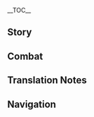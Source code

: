 {{CharacterTabs}}
{{LanguageTabs}}
{{Stub|1={{Meta/VO|tl=1}}}}
__TOC__
==Story==
{{VO/Story
|character           = {{ROOTPAGENAME}}
|language            = ja
|name                = 九条裟羅

|vo_01_01_title      = 初めまして…
|vo_01_01_subtitle   = Hello
|vo_01_01_file       = VO_{language}{character} Hello.ogg
|vo_01_01_tx         = 私の名は九条裟羅、別に覚えてもらわなくても構わない。私が稲妻を永遠に守護し、鳴神の意志を遂行する者だということだけを知っていればな。神であろうと鬼であろうと、敵であれば排除するのみ！ふぅ…そう緊張するな。お前と共に戦うことを約束したからには、きちんと責務を果たすつもりだ。大義以外のことはさほど気にしない。
|vo_01_01_rm         = Watashi no na wa Kujou Sara, betsu ni oboete morawanakute mo kamawanai. Watashi ga Inazuma wo eien ni shugo shi, Narukami no ishi wo suikou suru mono da to iu koto dake wo shitte ireba na. Kami de arou to oni de arou to, teki de areba haijo suru nomi! Fuu... Sou kinchou suru na. Omae to tomo ni tatakau koto wo yakusoku shita kara ni wa, kichinto sekimu wo hatasu tsumori da. Daigi igai no koto wa sahodo ki ni shinai.
|vo_01_01_tl         = My name is Kujou Sara, I don't care if you remember it. Just know that I am the one who will eternally protect Inazuma, and carry out the will of the {{tt|thundering god|lit. Narukami}}. Be it a god or an oni, the only way to deal with the enemy is by eradication! Hm... don't be so nervous. Since I promised to fight alongside you, I intend to fulfill by duty. I don't care much for matters outside my cause.

|vo_02_01_title      = 世間話・正鵠
|vo_02_01_subtitle   = Chat: Target
|vo_02_01_file       = VO_{language}{character} Chat - Target.ogg
|vo_02_01_tx         = 心、弓、矢の三位一体を維持してこそ、正鵠を射ることができる。
|vo_02_01_rm         = Kokoro, yumi, ya no sanmi ittai wo iji shite koso, seikoku wo iru koto ga dekiru.
|vo_02_01_tl         = Only by keeping the trinity between heart, bow, and arrow, can one strike true.
|vo_02_02_title      = 世間話・永遠
|vo_02_02_subtitle   = Chat: Eternity
|vo_02_02_file       = VO_{language}{character} Chat - Eternity.ogg
|vo_02_02_tx         = 将軍様の「永遠」を実現する、それが私の「願い」だ。
|vo_02_02_rm         = Shougun-sama no "eien" wo jitsugen suru, sore ga watashi no "negai" da.
|vo_02_02_tl         = To realize the Shogun's "eternity", that is my "wish".
|vo_02_03_title      = 世間話・使命
|vo_02_03_subtitle   = Chat: Duty
|vo_02_03_file       = VO_{language}{character} Chat - Duty.ogg
|vo_02_03_tx         = 天狗の責務は山林を保護すること、九条家の使命は稲妻を守護すること。両者に違いはない。
|vo_02_03_rm         = Tengu no sekimu wa sanrin wo hogo suru to, Kujou-ke no shimei wa Inazuma wo shugo suru koto. Ryousha ni chigai wa nai.
|vo_02_03_tl         = The duty of a tengu is to conserve the mountains and the forests, the mission of the Kujou Clan is to protect Inazuma. There is no difference between the two.

|vo_03_01_title      = 雨の日…
|vo_03_01_subtitle   = When It Rains
|vo_03_01_file       = VO_{language}{character} When It Rains.ogg
|vo_03_01_tx         = 雨の音は足音をかき消してしまう。注意を払っておけ。
|vo_03_01_rm         = Ame no oto wa ashioto wo kakikeshite shimau. Chuui wo haratte oke.
|vo_03_01_tl         = The sound of rain erases the sound of footsteps. Stay alert.
|vo_03_02_title      = 雷の日…
|vo_03_02_subtitle   = When Thunder Strikes
|vo_03_02_file       = VO_{language}{character} When Thunder Strikes.ogg
|vo_03_02_tx         = 聞こえたか？雷鳴は将軍様の意志だ。
|vo_03_02_rm         = Kikoeta ka? Raimei wa Shougun-sama no ishi da.
|vo_03_02_tl         = Did you hear it? The thunder is the will of the Shogun.
|vo_03_03_title      = 雪の日…
|vo_03_03_subtitle   = When It Snows
|vo_03_03_file       = VO_{language}{character} When It Snows.ogg
|vo_03_03_tx         = 雪の花を手のひらに留めておきたいが、溶けるのを早めてしまうだけだな。
|vo_03_03_rm         = Yuki no hana wo te no hira ni tomete okitai ga, tokeru no wo hayamete shimau dake da na.
|vo_03_03_tl         = I want to hold a flower of snow in the palm of my hand, but that would only make it melt faster.
|vo_03_04_title      = 晴れの日…
|vo_03_04_subtitle   = When the Sun Is Out
|vo_03_04_file       = VO_{language}{character} When the Sun Is Out.ogg
|vo_03_04_tx         = こんなにも晴れ渡った日は、演武にぴったりだ。
|vo_03_04_rm         = Konna ni mo harewatatta hi wa, enbu ni pittari da.
|vo_03_04_tl         = A sunny day like this is perfect for a combat demonstration.
|vo_04_01_title      = おはよう…
|vo_04_01_subtitle   = Good Morning
|vo_04_01_file       = VO_{language}{character} Good Morning.ogg
|vo_04_01_tx         = おはよう…なのか？私からすればもうおはようの時間ではない。なぜなら私は普段、まだ夜が明けていない頃に目覚めるからな。
|vo_04_01_rm         = Ohayou... na no ka? Watashi kara sureba mou ohayou no jikan de wa nai. Naze nara watashi wa fudan, mada yoru ga akete inai koro ni mezameru kara na.
|vo_04_01_tl         = Good morning... is it? For me, it is no longer time for good morning. Because I usually wake before the sun rises.
|vo_04_02_title      = こんにちは…
|vo_04_02_subtitle   = Good Afternoon
|vo_04_02_file       = VO_{language}{character} Good Afternoon.ogg
|vo_04_02_tx         = 昼に休むという習慣はない。だがお前が休みたいと言うなら、待っていてやろう。
|vo_04_02_rm         = Hiru ni yasumu to iu shuukan wa nai. Da ga omae ga yasumitai to iu nara, matte ire yarou.
|vo_04_02_tl         = I don't have the habit of resting at noon. But if you want to rest, I will wait for you.
|vo_04_03_title      = こんばんは…
|vo_04_03_subtitle   = Good Evening
|vo_04_03_file       = VO_{language}{character} Good Evening.ogg
|vo_04_03_tx         = 悪くない晩だ。ついでに教えるが、花見坂の夜櫻は格別な風趣だぞ。
|vo_04_03_rm         = Warukunai ban da. Tsuide ni oshieru ga, Hanamizaka no yozakura wa kakubetsuna fuushu da zo.
|vo_04_03_tl         = It's not a bad night. By the way, just so you know, the atmosphere of the nighttime sakura on Hanamizaka is exquisite.
|vo_04_04_title      = おやすみ…
|vo_04_04_subtitle   = Good Night
|vo_04_04_file       = VO_{language}{character} Good Night.ogg
|vo_04_04_tx         = お前はもう休め、ここは私が見ていよう。
|vo_04_04_rm         = Omae wa mou yasume, koko wa watashi ga mite iyou.
|vo_04_04_tl         = 
|vo_05_01_title      = 九条裟羅自身について・天領奉行
|vo_05_01_subtitle   = About {character}: Tenryou Commission
|vo_05_01_file       = VO_{language}{character} About {character} - Tenryou Commission.ogg
|vo_05_01_tx         = 私は当主に恩がある。「天領奉行」は私の唯一の拠り所、だから私は全てを賭して一族の栄誉を守るつもりだ。ん？「天領奉行」の理念？それはもちろん、将軍様への忠義だ。それが私、九条裟羅の唯一の信条でもある。
|vo_05_01_rm         = Watashi wa toushu ni on ga aru. "Tenryou-bugyou" wa watashi no yuiitsu no yoridokoro, dakara watashi wa subete wo to shite ichizoku no eiyo wo mamoru tsumori da. N? "Tenryou-bugyou" no rinen? Sore wa mochiron, Shougun-sama he no chuugi da. Sore ga watashi, Kujou Sara no yuiitsu no shinjou de mo aru.
|vo_05_01_tl         = 
|vo_05_02_title      = 九条裟羅自身について・戦闘準備
|vo_05_02_subtitle   = About {character}: Preparing for War
|vo_05_02_friendship = 4
|vo_05_02_file       = VO_{language}{character} About {character} - Preparing for War.ogg
|vo_05_02_tx         = もし出発する前に、「準備はできたか？」と確認を取る習慣がお前にあるとしよう。その場合、10回に1回しか私からの返事がないと思え。残り9回の私は、すでに鋭利な刃の如く前線に立っていることだろう。これは決して蛮勇や不忠などからではない。ただ…戦場とは息をつく暇もないところなのだ…
|vo_05_02_rm         = Moshi shuppatsu suru mae ni, "Junbi wa dekita ka?" to kakunin wo toru shoukan ga omae ni aru to shiyou. Sono baai, jukkai ni ikkai shika watashi kara no henji ga nai to omoe. Nokori kyuukai no watashi wa, sube ni eiri-na yaiba no gotoku zenzen ni tatte iru koto darou. Kore wa kesshite ban'yuu ya fuchuu nado kara dekinai. Tada... Senjou to wa iki wo tsuku itomamonai tokoro na no da...
|vo_05_02_tl         = 
|vo_05_03_title      = 九条裟羅自身について・願い
|vo_05_03_subtitle   = About {character}: Aspiration
|vo_05_03_friendship = 6
|vo_05_03_file       = VO_{language}{character} About {character} - Aspiration.ogg
|vo_05_03_tx         = 私の願い、お前ならとっくに知っていると思っていたが…将軍様を補佐し、「永遠」を実現することだ。ん？自分自身のための願いだと？そんなものは考えたことがない…
|vo_05_03_rm         = Watashi no negai, omae nara tokku ni shitte iru to omotte ita ga... Shougun-sama wo hosashi, "eien" wo jitsugen suru koto da. N? Jibun jishin no tame no negai da to? Sonna mono wa kangaeta koto ga nai...
|vo_05_03_tl         = 
|vo_06_01_title      = 観察について…
|vo_06_01_subtitle   = About Us: Observation
|vo_06_01_file       = VO_{language}{character} About Us - Observation.ogg
|vo_06_01_tx         = お前は将軍様の「永遠」にとって「不安定」な要素だが、その「不安定」が必ずしも「障害」になるわけではない。だから、お前の敵になるつもりはない。が、お前のことは私がずっと見張っておこう。
|vo_06_01_rm         = Omae wa Shougun-sama no "eien" ni totte "fuantei"-na youso da ga, sono "fuantei" ga kanarazu shi mo "shougai" ni naru wake de wa nai. Dakara, omae no teki ni naru tsumori wa nai. Ga, omae no koto wa watashi ga zutto mihatte okou.
|vo_06_01_tl         = 
|vo_06_02_title      = 心得について…
|vo_06_02_subtitle   = About Us: Experiences
|vo_06_02_friendship = 6
|vo_06_02_quest      = Omnipresence Over Mortals
|vo_06_02_file       = VO_{language}{character} About Us - Experiences.ogg
|vo_06_02_tx         = 神の目を接収していた時、私は人々の願いを無下に扱った。目狩り令が終了した今、私はその償いをする義務がある。そういえば、お前は千手百目神像の神の目に込められた願いを聞くことができたそうだな？私にも教えてくれ。それと…お前の願いも話してくれないか。それも知りたい。
|vo_06_02_rm         = Kami no Me wo sesshuu shite ita toki, watashi wa hitobito no negai wo muge ni atsukatta. Megari-rei ga shuuryou shita ima, watashi wa sono tsugunai wo suru gimu ga aru. Sou ieba, omae wa Senju-Hyakumoku Shinzou no Kami no Me ni komerareta negai wo kiku koto ga dekita sou da na? Watashi ni mo oshiete kure. Sore to... Omae no negai mo hanashite kurenai ka. Sore mo shiritai.
|vo_06_02_tl         = 
|vo_07_01_title      = 「神の目」について…
|vo_07_01_subtitle   = About the [[Vision]]
|vo_07_01_friendship = 4
|vo_07_01_file       = VO_{language}{character} About the Vision.ogg
|vo_07_01_tx         = 神の眼差しを受けてこそ、「神の目」を手に入れることができる。私の「神の目」は将軍様からいただいたものだ。最終的には、なんの迷いも悔いもなく将軍様に返すつもりでいる。
|vo_07_01_rm         = Kami no manazashi wo ukete koso, "Kami no Me" wo te ni ireru koto ga dekiru. Watashi no "Kami no Me" wa Shougun-sama kara itadaita mono da. Saishuuteki ni wa, nan no mayoi mo kui mo naku Shougun-sama ni kaesu tsumori de iru.
|vo_07_01_tl         = 
|vo_07_02_title      = シェアしたいこと・独楽
|vo_07_02_subtitle   = Something to Share: Spinning Top
|vo_07_02_file       = VO_{language}{character} Something to Share - Spinning Top.ogg
|vo_07_02_tx         = 以前任務を執行していた時、花見坂の商人から「独楽」と呼ばれる物をもらった。「一人でも遊べる」おもちゃらしい。中々興味深かったため、とっておいたんだ。ん？一緒に遊ぶ…？それだと「独楽」の仕様に反するだろ、悪いが断る。
|vo_07_02_rm         = Izen ninmu wo shikkou shite ita toki, Hanamizaka no shounin kara "koma" to yobareru mono wo moratta. "Hitori de mo asoberu" omocha rashii. Nakanaka kyoumi fukakatta tame, totte oitanda. N? Issho ni asobu...? Sore da to "koma" no shiyou ni hansuru daro, warui ga kotowaru.
|vo_07_02_tl         = 
|vo_07_03_title      = シェアしたいこと・特産物
|vo_07_03_subtitle   = Something to Share: Local Specialty
|vo_07_03_file       = VO_{language}{character} Something to Share - Local Specialty.ogg
|vo_07_03_tx         = 稲妻を最も代表する特産物が何か分かるか？違う、刀ではない。「御建鳴神主尊大御所様像」の形を模した漆器だ。手練れの漆器職人の手によって作られ、ほぼすべての世帯に1つずつ祀られている。私か？5つ家にあるぞ。
|vo_07_03_rm         = Inazuma wo sai mo daihyou suru tokusanbutsu ga nani ka wakaru ka? Chigau, yaiba de wa nai. "Mitake Narukami Nushi no Mikoto Oogosho Sama Zou" no katachi wo moshita shikki da. Tedare no shikki shokunin no te ni yotte tsukurare, hobo subete no setai ni hitotsu zutsu matsurarete iru. Watashi ka? Itsutsu ie ni aru zo.
|vo_07_03_tl         = 
|vo_07_04_title      = 興味のあること…
|vo_07_04_subtitle   = Interesting Things
|vo_07_04_file       = VO_{language}{character} Interesting Things.ogg
|vo_07_04_tx         = 私は困難に立ち向かった時、神櫻の下に立ち、目を閉じて心を休める。そして再び目を開けると、落ちてくる花びらが私の進むべき先を導いてくれるんだ。
|vo_07_04_rm         = Watashi wa konnan ni tachimukatta toki, Shin'ou no shita ni tachi, me wo tojite kokoro wo yasumeru. Soshite futatabi me wo akeru to, ochite kuru hanabira ga watashi no susumubeki saki wo michibiite kurerunda.
|vo_07_04_tl         = 
|vo_08_01_title      = トーマについて…
|vo_08_01_subtitle   = About [[Thoma]]
|vo_08_01_friendship = 4
|vo_08_01_file       = VO_{language}{character} About Thoma.ogg
|vo_08_01_tx         = 「天領奉行」の屋敷はとても大きい。トーマのように優秀な家司がいれば、屋敷内の煩わしい事務も上手く片付くんだがな。もし彼が神里家に仕えたくないと思う日が来れば、ここへ来て手伝ってもらいたいものだ…だが、そんな日が来ることはないだろうな。
|vo_08_01_rm         = "Tenryou-bugyou" no yashiki wa totemo ookii. Tooma no you ni yuushuu-na keishi ga ireba, yashiki uchi no wazurawashii jimu mo umaku katadzukunda ga na. Moshi kare ga Kamisato-ke ni tsukaetakunai to omou hi ga kureba, koko ge kite tetsudatte moraitai mono da... Da ga, sonna hi ga kuru koto wa nai darou na.
|vo_08_01_tl         = 
|vo_08_02_title      = 神里綾華について…
|vo_08_02_subtitle   = About [[Kamisato Ayaka]]
|vo_08_02_friendship = 4
|vo_08_02_file       = VO_{language}{character} About Kamisato Ayaka.ogg
|vo_08_02_tx         = 普段九条家にいる時は、兵士たちが道場で訓練する音しか聞こえないが、神里家の近くを通る度、踊りや雑談、笑い声などが聞こえてくる…神里家の令嬢は将棋の心得もあると聞いた。機会があればぜひ訪問してみたいものだが…懸念もある…私のような堅物が、あのような雰囲気に溶け込めるだろうか。
|vo_08_02_rm         = Fudan Kujou-ke ni iru toki wa, heishi-tachi ga doujou de kunren suru oto shika kikoenai ga, Kamisato-ke no chikaku wo tooru tabi, odori ya zatsudan, waraigoe nado ga kikoete kuru... Kamisato-ke no reijou wa shougi no kokoroe mo aru to kiita. Kikai ga areba zehi houmon shite mitai mono da ga... Kenen mo aru... Watashi no you-na katabutsu ga, ano you-na fun'iki ni tokekomeru darou ka.
|vo_08_02_tl         = 
|vo_08_03_title      = 宵宮について…
|vo_08_03_subtitle   = About [[Yoimiya]]
|vo_08_03_friendship = 4
|vo_08_03_file       = VO_{language}{character} About Yoimiya.ogg
|vo_08_03_tx         = 私の軍営で花火を打ち上げない限り、彼女をどうしようというつもりはない。だがまあ…ふんっ、私も別に知らないわけではない。彼女の作る花火は確かに色鮮やかで称賛に値するものだ…しかし花火とは、放った輝きが刹那の間に消え、夜空に残るは暗闇のみ。だからこそ、稲妻を守るという使命を貫こうとするのなら、そのような虚ろな光に浸っていてはならないと自分に言い聞かせているんだ。
|vo_08_03_rm         = Watashi no gun'ei de hanabi wo uchiagenai kiri, kanojo wo dou shiyou to iu tsumori wa nai. Da ga maa... Fun', watashi mo betsu ni shiranai wake de wa nai. Kanojo no tsukuru janabi wa dare ka ni iroazayaka de shousan ni ataisuru mono da... Shikashi hanabi to wa, hanatta kagayaki ga setsuna no aida ni kie, yozora ni nokoru wa kurayami no mi. Dakara koso, Inazuma wo mamoru to iu shimei wo tsuranukou to suru no nara, sono you-na utsuro-na hikari ni hitatte ite wa naranai to jibun ni iikikasete irunda.
|vo_08_03_tl         = 
|vo_08_04_title      = 鹿野院平蔵について…
|vo_08_04_subtitle   = About [[Shikanoin Heizou]]
|vo_08_04_friendship = 4
|vo_08_04_file       = VO_{language}{character} About Shikanoin Heizou.ogg
|vo_08_04_tx         = 鹿野院…私の同僚だが、彼に対してあまり良い印象は持っていない。個人的な思案ばかりを巡らせ、組織を第一に考えないように感じる。捜査の功績がなければ、とっくに取り締まっていたところだ。<br />はぁ、まったく…困ったものだな。
|vo_08_04_rm         = Shikanoin... Watashi no douryou da ga, kare ni taishite amari ii inshou wa motte inai. Kojinteki-na shian bakari wo megurase, soshiki wo daiichi ni kangaenai you ni kanjiru. Souchi no kouseki ga nakareba, tokku ni torishimatte ita tokoro da.<br />Haa, mattaku... Komatta mono da na.
|vo_08_04_tl         = 
|vo_08_05_title      = 雷電将軍について・信頼
|vo_08_05_subtitle   = About the [[Raiden Shogun]]: Trust
|vo_08_05_friendship = 4
|vo_08_05_file       = VO_{language}{character} About Raiden Shogun - Trust.ogg
|vo_08_05_tx         = きっと色々な場所ですでに聞いているのではないか？将軍様が求めているのは、無念無執の永遠。浮世の執念を捨て、不変の永遠に執着する…将軍様の言動をすべて理解することは私にもできない。しかし将軍様が決めたことである以上、私はそれを信じるのみ。
|vo_08_05_rm         = Kitto iroiro-na basho de sude ni kiite iru no de wa nai ka? Shougun-sama ga motomete iru no wa, munen mushuu no eien. Ukiyo no shuunen wo sute, fuhen no eien ni shuuchaku suru... Shougun-sama no gendou wo subete rikai suru koto wa watashi ni mo dekinai. Shikashi Shougun-sama ga kimeta koto de aru ijou, watashi sore wo shinjiru no mi.
|vo_08_05_tl         = 
|vo_08_06_title      = 雷電将軍について・追随
|vo_08_06_subtitle   = About the [[Raiden Shogun]]: Service
|vo_08_06_friendship = 4
|vo_08_06_quest      = Omnipresence Over Mortals
|vo_08_06_file       = VO_{language}{character} About Raiden Shogun - Service.ogg
|vo_08_06_tx         = 「目狩り令」の廃止…ふむ、どうやらお前が正しかったようだ。コホンッ…しかし、将軍様が間違っていたということではない。「永遠」という道の求め方が変わっただけだ。幾千年もの間、稲妻を守ってきた将軍様は今、安らかな気持ちであられるのだろうか。この先の道がどんなに危険であろうと、私は将軍様についていく！
|vo_08_06_rm         = "Megari-rei" no haishi... Fumu, dou yara omae ga tadashikatta you da. Kohon'... Shikashi, Shougun-sama ga machigaette ita to iu koto de wa nai. "Eien" to iu michi no motomekata ga kawatta dake da. Ikusennen mo no aida, Inazuma wo mamotte kita Shougun-sama wa ima, yasuraka-na kimochi de arareru no darou ka. Kono saki no michi ga donna ni kiken de arou to, watashi wa Shougun-sama ni tsuite iku!
|vo_08_06_tl         = 
|vo_08_07_title      = 八重神子について…
|vo_08_07_subtitle   = About [[Yae Miko]]
|vo_08_07_friendship = 4
|vo_08_07_file       = VO_{language}{character} About Yae Miko.ogg
|vo_08_07_tx         = 八重宮司様の行動は私に誤解を生ませることが多かった…しかし、彼女は鳴神大社の大巫女であるため、将軍様の信頼や黙認を受けており、私も自ずと彼女に敬意を表している。が…もしいつか彼女が将軍様の意志に背くようなことをしようものなら、その時は容赦しない。
|vo_08_07_rm         = Yae Guuji-sama no koudou wa watashi ni gokai wo umaseru koto ga ookatta... Shikashi, kanojo wa Narukami Ooyashiro no daimiko de aru tame, Shougun-sama no shinrai ya mokunin wo ukete ori, watashi wa onozu to kanojo ni keii wo omote shite iru. Ga... Moshi itsuka kanojo ga Shougun-sama no ishi ni somuku you-na koto wo shiyou mono nara, sono toki wa yousha shinai.
|vo_08_07_tl         = 
|vo_08_08_title      = 珊瑚宮心海について…
|vo_08_08_subtitle   = About [[Sangonomiya Kokomi]]
|vo_08_08_friendship = 4
|vo_08_08_file       = VO_{language}{character} About Sangonomiya Kokomi.ogg
|vo_08_08_tx         = 彼女は「巫女」よりも、「軍師」としての才能の方が高いだろう。虎の巻を使って戦争をするなど見たことがない。私もその方法を見習って幕府軍を指揮するべきだろうか。ふむ…しかしそれだと双方が虎の巻を机に置き、札遊びのように競い合うことに…やはり妥当ではないな…
|vo_08_08_rm         = Kanojo wa "miko" yori mo, "gunshi" to shite no sainou no hou ga takai darou. Tora no maki wo tsukatte sensou wo suru nado mita koto ga nai. Watashi mo sono houhou wo minaratte bakufu gun wo shiki suru beki darou ka. Fumu... Shikashi sore da to souhou ga tora no maki wo tsukue ni oki, fuda asobi no you ni kisoiau koto ni... Yahari datou de wa nai na...
|vo_08_08_tl         = 
|vo_08_09_title      = ゴローについて…
|vo_08_09_subtitle   = About [[Gorou]]
|vo_08_09_friendship = 4
|vo_08_09_file       = VO_{language}{character} About Gorou.ogg
|vo_08_09_tx         = 私が将軍様に仕えるように、彼は珊瑚宮心海に仕える者。同じく忠誠心を堅く守る者として、彼のことは評価している。しかし残念な事に、立場が違うため道を共にすることはできない…だが、このように認められる相手がいるのも悪くないだろう。それに…「ゴロー」…とてもいい名だ。
|vo_08_09_rm         = Watashi ga Shougun-sama ni tsukaeru you ni, kare wa Sangonomiya Kokomi ni tsukaeru mono. Onajiku chuuseishin wo kataku mamoru mono toshite, kare no koto wa hyouka shite iru. Shikashi zannen-na koto ni, tachiba ga chigau tame michi wo tomo ni suru koto wa dekinai... Da ga, kono you ni mitomerareru aite ga iru no mo warukunai darou. Sore ni... "Goroo"... totemo ii na da.
|vo_08_09_tl         = 
|vo_08_10_title      = 荒瀧一斗について…
|vo_08_10_subtitle   = About [[Arataki Itto]]
|vo_08_10_friendship = 4
|vo_08_10_file       = VO_{language}{character} About Arataki Itto.ogg
|vo_08_10_tx         = ああ、あの者について話すと、頭が痛くなってくるな。彼の神の目を接収した時は大層な騒ぎとなった。私が今まで見た中でも最も騒がしい者…いや、騒がしい鬼だな。堂々と負けを認めた点はまあ男らしいが、それでもあの復讐の誓いは…ふむ…ここまでにしよう、これ以上は話したくない。もし知りたいのなら、彼に直接聞いてみるといい。
|vo_08_10_rm         = Aa, ano mono ni tsuite hanasu to, atama ga itaku natte kuru na. Kare no kami no me wo sesshuu shita toki wa taisouna sawagi to natta. Watashi wa ima made mita naka de mo sai mo sawagashii mono... Iya, sawagashii oni da na. Doudou to make wo mitometa ten wa maa otoko rashii ga, sore de mo ano fukushuu no chikai wa... Fumu... Koko made ni shiyou, kore ijou wa hanashitakunai. Moshi shiritai no nara, kare ni chokusetsu kiite miru to ii.
|vo_08_10_tl         = 
|vo_08_11_title      = 久岐忍について…
|vo_08_11_subtitle   = About [[Kuki Shinobu]]
|vo_08_11_friendship = 4
|vo_08_11_file       = VO_{language}{character} About Kuki Shinobu.ogg
|vo_08_11_tx         = 彼女ほどの才能と素質を持ちながら、「荒瀧派」という組織に残っているのは実に惜しいことだ。だが、彼女がいるおかげで、自由気ままなどこぞの輩が騒ぎを起こしたり、民の生活を邪魔したりするようなことが減った。天領奉行の負担を軽減しているのは確かだろう。
|vo_08_11_rm         = Kanojo hodo no sainou to soshitsu wo mochinagara, "Arataki-ha" to iu soshiki ni nokotte iru no wa jitsu ni oshii koto da. Da ga, kanojo ga iru okage de, jiyuukimama-na dokozo no tomogara ga sawagi wo okoshitari, tami no seikatsu wo jama shitari suru you-na koto ga hetta. Tenryou-bugyou no futan wo keigen shite iru no wa tashika darou.
|vo_08_11_tl         = 

|vo_09_01_title      = 九条裟羅を知る・1
|vo_09_01_subtitle   = More About {character}: I
|vo_09_01_file       = VO_{language}{character} More About {character} - 01.ogg
|vo_09_01_tx         = 私を知る…何を？天領奉行の各事務は機密、将軍様のことなら尚更伝えるわけにはいかない。お前の意図が読めないな。ん？私自身を知る…？できなくはないが、ただ…今までこのような状況になったことがない。
|vo_09_01_rm         = Watashi wo shiru... nani wo? Tenryou-bugyou no kakujimu wa kimitsu, Shougun-sama no koto nara naosara tsutaeru wake ni wa ikanai. Omae no ito ga yomenai na. N? Watashi jishin wo shiru...? Dekinaku wa nai ga, tada... Ima made kono you na joukyou ni natta koto ga nai.
|vo_09_01_tl         = 
|vo_09_02_title      = 九条裟羅を知る・2
|vo_09_02_subtitle   = More About {character}: II
|vo_09_02_friendship = 3
|vo_09_02_quest      = Stillness, the Sublimation of Shadow
|vo_09_02_file       = VO_{language}{character} More About {character} - 02.ogg
|vo_09_02_tx         = 私の生活は単純なものだ。軍を率いて戦闘する必要がない時は、朝の5時5分ぴったりに起床し、中庭で深呼吸を5回行ってから5周走る。朝食はご飯を5口食べるのが私の習慣だ…「5」は私に幸運と勝利をもたらす数字。だから私はこれからも「5」にこだわり続ける。何か異論でも？
|vo_09_02_rm         = Watashi no seikatsu wa tanjun-na mono da. Gun wo hikiite sentou suru hitsuyou ga nai toki wa, asa no goji gofun pittari ni kishou shi, nakaniwa de shinkokyuu wo gokai okonatte kara goshuu hashiru. Choushoku wa gohan wo gokuchi taberu no ga watashi no shuukan da... "Go" wa watashi ni kou'un to shouri wo motarasu suuji. Dakara watashi wa kore kara mo "go" ni kodawari tsudzukeru. Nani ka iron de mo?
|vo_09_02_tl         = 
|vo_09_03_title      = 九条裟羅を知る・3
|vo_09_03_subtitle   = More About {character}: III
|vo_09_03_friendship = 4
|vo_09_03_quest      = Stillness, the Sublimation of Shadow
|vo_09_03_file       = VO_{language}{character} More About {character} - 03.ogg
|vo_09_03_tx         = 目狩り令を執行する過程で私を一番悩ませたのが、幕府軍の肩書を利用して私刑を行う兵たちだ。将軍様の任務はもちろん遂行しなければならない。だが、彼らが無実の人々を傷つけることは、決して許されるものではない！そういった行為は禁ずると再三言ったはずだが、それでも…なくなることはなかった。もし何か良い方法があれば、教えてくれると助かる。
|vo_09_03_rm         = Megari-rei wo shikkou suru katei de watashi wo ichiban nayamaseta no ga, bakufu gun no katagaki wo riyou shite shikei wo okonau hei-tachi da. Shougun-sama no ninmu wa mochiron suikou shinakereba naranai. Da ga, karera ga mujitsu no hitobito wo kizutsukeru koto wa, kesshite yurusareru mono de wa nai! Sou itta koui wa kinzuru to saisan itta hazu da ga, sore demo... Naku naru koto wa nakatta. Moshi nani ka ii houhou ga areba, oshiete kureru to tasukaru.
|vo_09_03_tl         = 
|vo_09_04_title      = 九条裟羅を知る・4
|vo_09_04_subtitle   = More About {character}: IV
|vo_09_04_friendship = 5
|vo_09_04_quest      = Stillness, the Sublimation of Shadow
|vo_09_04_file       = VO_{language}{character} More About {character} - 04.ogg
|vo_09_04_tx         = 名義上は九条家の養子だが、孝行様の私を見る眼差しは、鎌治の時とは違うものだ。感情を表すのが苦手な私でも、たまに寂しさを感じることがある。特に…部下が家族と触れ合う温かな場面を見た時などは…<br />すまない、当主には恩がある、こんな失敬なことを言うべきではないな…
|vo_09_04_rm         = Meigijou wa Kujou-ke no youshi da ga, koukou-sama no watashi wo miru manazashi wa, Kamaji no toki to wa chigau mono da. Kanjou wo arawasu no ga nigate-na watashi de mo, tama ni sabishisa wo kanjiru koto ga aru. Toku ni... Buka ga kazoku to fureau atataka-na bamen wo mita toki nado wa...<br />Sumanai, toushi ni wa onga aru, konna shikkei-na koto wo iu beki de wa nai na...
|vo_09_04_tl         = 
|vo_09_05_title      = 九条裟羅を知る・5
|vo_09_05_subtitle   = More About {character}: V
|vo_09_05_friendship = 6
|vo_09_05_quest      = Stillness, the Sublimation of Shadow
|vo_09_05_file       = VO_{language}{character} More About {character} - 05.ogg
|vo_09_05_tx         = いま振り返ると、私とお前は「雨降って地固まる」仲だと言えるだろう。一度は対立関係にあり、正反対の立場にいたと言っても過言ではない。それが今やこうして肩を並べ合い、共に話ができるとは…こうして見ると、私は運命に恵まれている…いや、なんでもない。
|vo_09_05_rm         = Ima furikaeru to, watashi to omae wa "ame futte ji katamaru" naka da to ieru darou. Ichido wa tairitsukankei ni ari, seihantai no tachiba ni ita to itte mo kagon de wa nai. Sore ga ima ya koushite kata wo nabeai, tomo ni hanashi ga dekiru to wa... Koushite miru to, watashi wa unmei ni megumarete iru... Iya, nande mo nai.
|vo_09_05_tl         = 
|vo_10_01_title      = 九条裟羅の趣味…
|vo_10_01_subtitle   = {character}'s Hobbies
|vo_10_01_file       = VO_{language}{character} Hobbies.ogg
|vo_10_01_tx         = 今となっても、素引きや的当ての練習は私にとって毎日欠かせない訓練項目だ。構えをとり、狙いを定め、弦の音を聞く。決して退屈な繰り返しなどではなく、昨日までの自分を超えるためのものだ。好きな事というより、生涯の修行という方が正しいだろう。
|vo_10_01_rm         = Ima to natte mo, motohiki ya teki ate no renshuu wa watashi ni totte mainichi kakasenai kunren koumoku. Kamae wo tori, nerai wo sadame, tsuru no oto wo kiku. Kesshite taikutsu-na kurikaeshi nado de wa naku, kinou made no jibun wo koeru tame no mono da. Suki-na koto to iu yori, shougai no shugyou to iu hou ga tadashii darou.
|vo_10_01_tl         = 
|vo_10_02_title      = 九条裟羅の悩み…
|vo_10_02_subtitle   = {character}'s Troubles
|vo_10_02_file       = VO_{language}{character} Troubles.ogg
|vo_10_02_tx         = 天狗の翼は確かに実在するものだ。並んで立てばある程度の場所を取るのも仕方のないこと。お前の言う「距離を縮める」というのを、どう実現すればいいのか分からない。
|vo_10_02_rm         = Tengu no tsubasa wa tashika ni jizai suru mono da. Narande tateba aru teido no basho wo toru no mo shikata no nai koto. Omae no iu "kyori wo chijimeru" to iu no wo, dou jitsugen sureba ii no ka wakaranai.
|vo_10_02_tl         = 
|vo_10_03_title      = 好きな食べ物…
|vo_10_03_subtitle   = Favorite Food
|vo_10_03_file       = VO_{language}{character} Favorite Food.ogg
|vo_10_03_tx         = 昔から、おにぎりのように持ち運びに優れ、すぐにお腹が膨れる食べ物を食すことに慣れてきた。戦場で体力を回復するにはもってこいの一品だ。だが、これはあくまでも個人的な習慣であるため、部下たちに強要したりはしない。
|vo_10_03_rm         = Mukashi kara, onigiri no you ni mochihakobi ni sugure, sugu ni onaka ga fukureru tabemono wo osu koto ni narete kita. Senjou de tairyoku wo kaifuku suru ni wa motte koi no ippin da. Da ga, kore wa akuma de mo kojinteki-na shuukan de aru tame, buka-tachi ni kyouyou shitari wa shinai.
|vo_10_03_tl         = 
|vo_10_04_title      = 嫌いな食べ物…
|vo_10_04_subtitle   = Least Favorite Food
|vo_10_04_file       = VO_{language}{character} Least Favorite Food.ogg
|vo_10_04_tx         = 嫌いなものはないが、普段は甘味を避けるようにしている。理由？甘味は身も心も落ち着かせることができるんだ。一度食べてしまえば…とにかく、怠けてはいられない。この話はここまでだ、これ以上聞くな！
|vo_10_04_rm         = Kirai-na mono wa nai ga, fudan wa amami wo sakeru you ni shite iru. Riyuu? Amami wa mi mo kokoro mo ochitsukaseru koto ga dekirunda. Ichido tabete shimaeba... Tonikaku, namakete wa irarenai. Kono hanashi wa koko made da, kore ijou kiku na!
|vo_10_04_tl         = 

<!-- Receiving a Gift -->
|vo_11_01_title      = 贈り物を受け取る·1
|vo_11_01_subtitle   = Receiving a Gift: I
|vo_11_01_file       = VO_{language}{character} Receiving a Gift - 01.ogg
|vo_11_01_tx         = おにぎりよりも美味な食べ物…その名を覚えておかなくては。
|vo_11_01_rm         = 
|vo_11_01_tl         = 

|vo_11_02_title      = 贈り物を受け取る·2
|vo_11_02_subtitle   = Receiving a Gift: II
|vo_11_02_file       = VO_{language}{character} Receiving a Gift - 02.ogg
|vo_11_02_tx         = 満腹になった、馳走になったな。
|vo_11_02_rm         = 
|vo_11_02_tl         = 

|vo_11_03_title      = 贈り物を受け取る·3
|vo_11_03_subtitle   = Receiving a Gift: III
|vo_11_03_file       = VO_{language}{character} Receiving a Gift - 03.ogg
|vo_11_03_tx         = 甘味は遠慮しておく…
|vo_11_03_rm         = 
|vo_11_03_tl         = 

|vo_12_01_title      = 誕生日…
|vo_12_01_subtitle   = Birthday
|vo_12_01_file       = VO_{language}{character} Birthday.ogg
|vo_12_01_tx         = いいところに来たな。では私も単刀直入に問うとしよう。誕生日に何か叶えたいことはあるか？将軍様の大義に反することでない限り、お前のため全力を尽くそう。誠意の証として、今日は願い事を5つしてもいいぞ。
|vo_12_01_rm         = Ii tokoro ni kita na. De wa watashi mo tantouchokunyuu ni tou to shiyou. Tanjoubi ni nani ka kanaetai koto wa aru ka? Shougun-sama no taigi ni hansuru koto denai kiri, omae no tame zenryoku wo zukusou. Seii no shoutoshite, kyou wa negaigoto wo itsutsu shite mo ii zo.
|vo_12_01_tl         = 
|vo_13_01_title      = 突破した感想・起
|vo_13_01_subtitle   = Feelings About Ascension: Intro
|vo_13_01_ascension  = 1
|vo_13_01_file       = VO_{language}{character} Feelings About Ascension -  01.ogg
|vo_13_01_tx         = 満足のいく弦の音だ、一撃で仕留めてやる。
|vo_13_01_rm         = Manzoku no iku tsuru no oto da, ichigeki de shitomete yaru.
|vo_13_01_tl         = 
|vo_13_02_title      = 突破した感想・承
|vo_13_02_subtitle   = Feelings About Ascension: Building Up
|vo_13_02_ascension  = 2
|vo_13_02_file       = VO_{language}{character} Feelings About Ascension -  02.ogg
|vo_13_02_tx         = 力が体内にこみ上げてくる。いつでも準備万端だ。
|vo_13_02_rm         = Chikara ga tainai ni komiagete kuru. Itsudemo junbibantan da.
|vo_13_02_tl         = 
|vo_13_03_title      = 突破した感想・転
|vo_13_03_subtitle   = Feelings About Ascension: Climax
|vo_13_03_ascension  = 4
|vo_13_03_file       = VO_{language}{character} Feelings About Ascension -  03.ogg
|vo_13_03_tx         = 一騎当千、我こそは幕府軍一隊に匹敵する者なり！
|vo_13_03_rm         = Ikkitousen, warekoso wa bakufu gun ittai ni hitteki suru mono nari!
|vo_13_03_tl         = 
|vo_13_04_title      = 突破した感想・結
|vo_13_04_subtitle   = Feelings About Ascension: Conclusion
|vo_13_04_ascension  = 6
|vo_13_04_file       = VO_{language}{character} Feelings About Ascension -  04.ogg
|vo_13_04_tx         = 己を磨き、武道に精進する、それは私の責務だったはずだ…しかし、お前はそれでも全力で私に尽くしてくれた…この力は決して無駄にはしない、必ず大義のために使うと約束しよう！そして…天狗の情宜は、お前と共にある！
|vo_13_04_rm         = Onore wo migaki, budou ni shoujin suru, sore wa watashi no sekimu datta hazu da... Shikashi, omae wa sore de mo zenryoku de watashi ni zuku shite kureta... Kono chikara wa kesshite muda ni wa shinai, kanarazu daigi no tame ni tsukau to yakusoku shiyou! Soshite... Tengu no jougi wa, omae to tomo ni aru!
|vo_13_04_tl         = 
}}

==Combat==
{{Combat VO
|character           = {{ROOTPAGENAME}}
|language            = ja

|skill_1_tx          = 翼よ！
|skill_1_tl          = Wings!
|skill_1_rm          = Tsubasa yo!
|skill_2_tx          = 散れ！
|skill_2_tl          = Scatter!
|skill_2_rm          = Chire!
|skill_3_tx          = 雷閃！
|skill_3_tl          = Flash of lightning!
|skill_3_rm          = Raisen!

|burst_1_tx          = 常道を恢弘せしは、永遠なる鳴神なり！
|burst_1_tl          = The one who hath spread the unchanging way is the eternal thundering god!<ref group="TN •">See the [[Inazuma/Culture#Motto|Motto section of Inazuma]] for details.</ref>
|burst_1_rm          = Joudou wo kaikou seshi wa, eien naru Narukami nari!
|burst_2_tx          = 雷に…捧ぐ！
|burst_2_tl          = I dedicate this... to the thunder!
|burst_2_rm          = Ikazuchi ni... sasagu!
|burst_3_tx          = 千なる雷光！
|burst_3_tl          = Thousandfold lightning!
|burst_3_rm          = Sen naru raikou!

|sprint-s_1_file     = Sprint Start 01,Sprint Start 02,Sprint Start 03


|glider_1_file       = Deploying Wind Glider 01,Deploying Wind Glider 02,Deploying Wind Glider 03

|chest_1_tx          = 悪くない宝だ、士気が上がるな。
|chest_1_tl          = This treasure is not bad, it raises morale.
|chest_1_rm          = Warukunai takara da, shiki ga agaru na.
|chest_2_tx          = よし、隅々まで回収したな。
|chest_2_tl          = All right, we collected all of it.
|chest_2_rm          = Yoshi, sumizumi made kaishuu shita na.
|chest_3_tx          = 補給が完了したら出発しよう。
|chest_3_tl          = Let's leave once we have replenished our supplies.
|chest_3_rm          = Hokyuu ga kanryou shitara shuppatsu shiyo.

|low-hp_1_tx         = 最後まで耐え抜く…
|low-hp_1_tl         = I'll endure until the end...
|low-hp_1_rm         = Saigo made taenuku...
|low-hp_2_tx         = 突破口を見つけねば！
|low-hp_2_tl         = I must find an opening!
|low-hp_2_rm         = Toppakou wo mitsukeneba!
|low-hp_3_tx         = 限界か…
|low-hp_3_tl         = This is my limit...
|low-hp_3_rm         = Genkai ka...


|fallen_1_tx         = 命は永遠ではない…
|fallen_1_tl         = Life is not eternal...
|fallen_1_rm         = Inochi wa eien de wa nai...
|fallen_2_tx         = 一片の悔いなし…
|fallen_2_tl         = No regrets...
|fallen_2_rm         = Ippen no kui nashi...
|fallen_3_tx         = ふっ…私の負けだ…
|fallen_3_tl         = Fu... My loss...
|fallen_3_rm         = Fu'... Watashi no make da...

|hit-l_1_tx          = まだだ！
|hit-l_1_tl          = It's not over yet!
|hit-l_1_rm          = Mada da!
|hit-l_2_tx          = 悪くない…
|hit-l_2_tl          = Not bad...
|hit-l_2_rm          = Warukunai...
|hit-l_3_file        = Light Hit Taken 03,Light Hit Taken 04,Light Hit Taken 05,Light Hit Taken 06

|hit-h_1_tx          = なんだと！
|hit-h_1_tl          = What!
|hit-h_1_rm          = Nandato!
|hit-h_2_tx          = 油断ならぬ戦況だ…
|hit-h_2_tl          = I can't let my guard down in this situation...
|hit-h_2_rm          = Yudan naranu senkyou da...
|hit-h_3_file        = Heavy Hit Taken 03,Heavy Hit Taken 04,Heavy Hit Taken 05,Heavy Hit Taken 06

|join_1_tx           = 私がお前を勝利に導こう。
|join_1_tl           = I'll lead you to victory.
|join_1_rm           = Watashi ga omae wo shouri ni michibikou.
|join_2_tx           = ふん、ついて来い。
|join_2_tl           = Hmph, come with me.
|join_2_rm           = Fun, tsuitekoi.
|join_3_tx           = お前と共に戦おう！
|join_3_tl           = I'll fight alongside you!
|join_3_rm           = Omae to tomo ni tatakaou!


|atk-l_1_file        = Light Attack 01,Light Attack 02,Light Attack 03,Light Attack 04,Light Attack 05,Light Attack 06,Light Attack 07

|atk-m_1_file        = Mid Attack 01,Mid Attack 02,Mid Attack 03

|atk-h_1_file        = Heavy Attack 01,Heavy Attack 02,Heavy Attack 03

|climb_1_file        = Climbing 01,Climbing 02,Climbing 03,Climbing 04,Climbing 05

|climb-b_1_file      = Climbing Breath 01,Climbing Breath 02,Climbing Breath 03

|jump_1_file         = Jumping 01,Jumping 02,Jumping 03,Jumping 04,Jumping 05

<!--
Copy paste the following line in any section that does not have any voice files, change the X for the section's title:
'''{{ROOTPAGENAME}} does not feature any X Voice-Overs'''
-->
}}

==Translation Notes==
{{Reflist|group=TN •}}

==Navigation==
{{Character Navbox|type=playable|link type=vo-ja}}